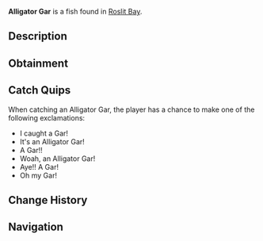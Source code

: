 {{FishInfobox
|image          = Alligator Gar.png
|rarity         = Rare
|sea            = First Sea
|location       = [[Roslit Bay]]
|sublocation    = Freshwater
|sources        = Carbon Crate, Fish Barrel, Fishing Rod, Volcanic Geode
|radar_location = 
|xp             = 100
|weather        = 
|time           = 
|season         = Summer
|bait           = 
|base_weight    = 45
|base_value     = 220
|weight_range   = 25
|base_chance    = 45
|base_resil     = 40
}}
'''Alligator Gar''' is a {{Rarity|Rare}} fish found in [[Roslit Bay]].

== Description ==
{{Description|The Alligator Gar is a large, vicious freshwater fish that can be found in Roslit Bays pond. Gars track back to 100 million years ago, giving them the nickname as a 'living fossil'.|Bestiary Entry}}

== Obtainment ==
{{Description|Can be found in lakes during summer.|Bestiary Hint}}
{{Fish Availability|
Roslit Bay/Freshwater Pond
Roslit Bay/Freshwater Pond Seaweed
|top_rods      = 
Astralhook Rod\164414.2\325997.18;
Ethereal Prism Rod\156729.24\234673.36;
Leviathan's Fang Rod\151419.8\163332.27;
Champions Rod\150705.05\125992.7;
Celestial Rod\149145.54\125281.97;
Fortune Rod\86940.67\172384.21;
No-Life Rod\146858.29\146858.29;
Seraphic Rod\144283.16\144283.16;
Depthseeker Rod\141000.84\112321.63;
Trident Rod\139081.36\106129.29;
Avalanche Rod\138839.45\100495.96;
Challenger's Rod\132014\132014;
Rod Of The Forgotten Fang\131481.54\131481.54;
Verdant Shear Rod\128394.64\122351.69;
Free Spirit Rod\127215.27\105454.72;
Zeus Rod\122351.69\122351.69;
Rod Of The Depths\119106.32\119106.32;
Blazebringer Rod\117515.23\115576.16;
Rod Of The Exalted One\114067.43\115988.26;
Volcanic Rod\113404.21\92862.65;
Steady Rod\73146.01\64459.25
|recommended   = Ethereal Prism Rod
}}

== Catch Quips ==
When catching an Alligator Gar, the player has a chance to make one of the following exclamations:
* I caught a Gar!
* It's an Alligator Gar!
* A Gar!!
* Woah, an Alligator Gar!
* Aye!! A Gar!
* Oh my Gar!

== Change History ==
{{Change History|{{subst:Current Version}}}}

== Navigation ==
{{Fish Navbox|Roslit Bay}}